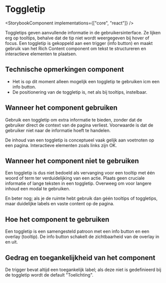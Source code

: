 
# Toggletip

<StorybookComponent implementations={["core", "react"]} />

Toggletips geven aanvullende informatie in de gebruikersinterface. Ze lijken erg op tooltips, behalve dat de tip niet wordt weergegeven bij hover of focus. Een toggletip is gekoppeld aan een trigger (info button) en maakt gebruik van het Rich Content component om tekst te structureren en interactieve elementen te plaatsen.

## Technische opmerkingen component

- Het is op dit moment alleen mogelijk een toggletip te gebruiken icm een info button.
- De positionering van de toggletip is, net als bij tooltips, instelbaar.

## Wanneer het component gebruiken

Gebruik een toggletip om extra informatie te bieden, zonder dat de gebruiker direct de context van de pagina verliest. Voorwaarde is dat de gebruiker niet naar de informatie hoeft te handelen.

De inhoud van een toggletip is conceptueel vaak gelijk aan voetnoten op een pagina. Interactieve elementen zoals links zijn OK.

## Wanneer het component niet te gebruiken

Een toggletip is dus niet bedoeld als vervanging voor een tooltip met één woord of term ter verduidelijking van een actie. Plaats geen cruciale informatie of lange teksten in een toggletip. Overweeg om voor langere inhoud een modal te gebruiken.

En beter nog; als je de ruimte hebt gebruik dan géén tooltips of toggletips, maar duidelijke labels en vaste content op de pagina.

## Hoe het component te gebruiken

Een toggletip is een samengesteld patroon met een info button en een overlay (tooltip). De info button schakelt de zichtbaarheid van de overlay in en uit.

## Gedrag en toegankelijkheid van het component

De trigger bevat altijd een toegankelijk label; als deze niet is gedefinieerd bij de toggletip wordt de default "Toelichting".
